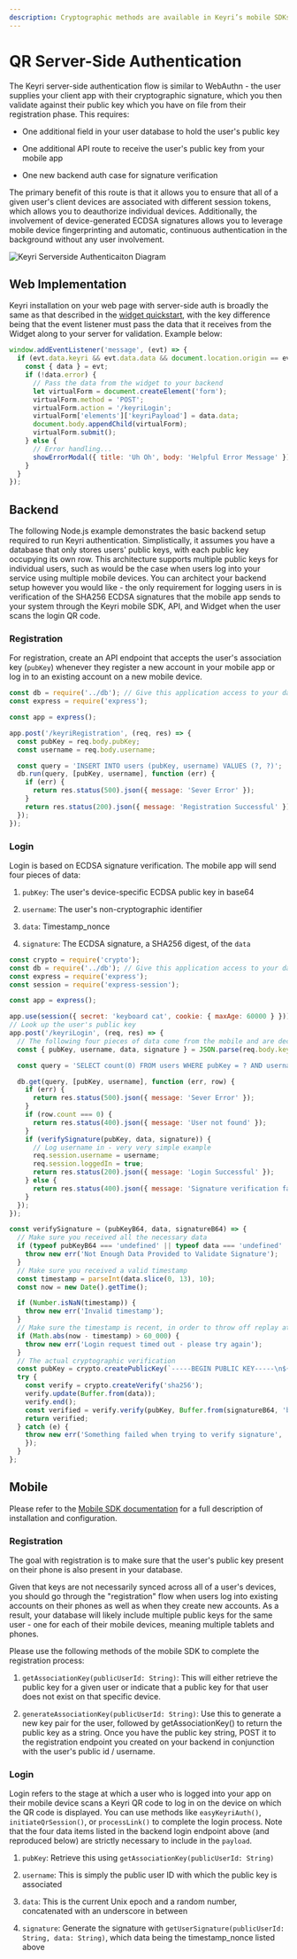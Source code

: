 ```yaml
---
description: Cryptographic methods are available in Keyri’s mobile SDKs to enable authentication via QR code and continuous, invisible auth within your mobile app.
---
```


# QR Server-Side Authentication

The Keyri server-side authentication flow is similar to WebAuthn - the user supplies your client app with their cryptographic signature, which you then validate against their public key which you have on file from their registration phase. This requires:

- One additional field in your user database to hold the user's public key

- One additional API route to receive the user's public key from your mobile app

- One new backend auth case for signature verification

The primary benefit of this route is that it allows you to ensure that all of a given user's client devices are associated with different session tokens, which allows you to deauthorize individual devices. Additionally, the involvement of device-generated ECDSA signatures allows you to leverage mobile device fingerprinting and automatic, continuous authentication in the background without any user involvement.

![Keyri Serverside Authenticaiton Diagram](/serversideAuthDiagram.png 'Keyri Serverside Authenticaiton Diagram')

## Web Implementation

Keyri installation on your web page with server-side auth is broadly the same as that described in the [widget quickstart](/authentication/qr-authentication/keyri-qr-widget), with the key difference being that the event listener must pass the data that it receives from the Widget along to your server for validation. Example below:

```javascript copy
window.addEventListener('message', (evt) => {
  if (evt.data.keyri && evt.data.data && document.location.origin == evt.origin) {
    const { data } = evt;
    if (!data.error) {
      // Pass the data from the widget to your backend
      let virtualForm = document.createElement('form');
      virtualForm.method = 'POST';
      virtualForm.action = '/keyriLogin';
      virtualForm['elements']['keyriPayload'] = data.data;
      document.body.appendChild(virtualForm);
      virtualForm.submit();
    } else {
      // Error handling...
      showErrorModal({ title: 'Uh Oh', body: 'Helpful Error Message' });
    }
  }
});
```

## Backend

The following Node.js example demonstrates the basic backend setup required to run Keyri authentication. Simplistically, it assumes you have a database that only stores users' public keys, with each public key occupying its own row. This architecture supports multiple public keys for individual users, such as would be the case when users log into your service using multiple mobile devices. You can architect your backend setup however you would like - the only requirement for logging users in is verification of the SHA256 ECDSA signatures that the mobile app sends to your system through the Keyri mobile SDK, API, and Widget when the user scans the login QR code.

### Registration

For registration, create an API endpoint that accepts the user's association key (`pubKey`) whenever they register a new account in your mobile app or log in to an existing account on a new mobile device.

```javascript
const db = require('../db'); // Give this application access to your database
const express = require('express');

const app = express();

app.post('/keyriRegistration', (req, res) => {
  const pubKey = req.body.pubKey;
  const username = req.body.username;

  const query = 'INSERT INTO users (pubKey, username) VALUES (?, ?)';
  db.run(query, [pubKey, username], function (err) {
    if (err) {
      return res.status(500).json({ message: 'Sever Error' });
    }
    return res.status(200).json({ message: 'Registration Successful' });
  });
});
```

### Login

Login is based on ECDSA signature verification. The mobile app will send four pieces of data:

1.  `pubKey`: The user's device-specific ECDSA public key in base64

2.  `username`: The user's non-cryptographic identifier

3.  `data`: Timestamp_nonce

4.  `signature`: The ECDSA signature, a SHA256 digest, of the `data`

```javascript copy
const crypto = require('crypto');
const db = require('../db'); // Give this application access to your database
const express = require('express');
const session = require('express-session');

const app = express();

app.use(session({ secret: 'keyboard cat', cookie: { maxAge: 60000 } }));
// Look up the user's public key
app.post('/keyriLogin', (req, res) => {
  // The following four pieces of data come from the mobile and are decrypted by the Widget
  const { pubKey, username, data, signature } = JSON.parse(req.body.keyriPayload);

  const query = 'SELECT count(0) FROM users WHERE pubKey = ? AND username = ?';

  db.get(query, [pubKey, username], function (err, row) {
    if (err) {
      return res.status(500).json({ message: 'Sever Error' });
    }
    if (row.count === 0) {
      return res.status(400).json({ message: 'User not found' });
    }
    if (verifySignature(pubKey, data, signature)) {
      // Log username in - very very simple example
      req.session.username = username;
      req.session.loggedIn = true;
      return res.status(200).json({ message: 'Login Successful' });
    } else {
      return res.status(400).json({ message: 'Signature verification failed' });
    }
  });
});

const verifySignature = (pubKeyB64, data, signatureB64) => {
  // Make sure you received all the necessary data
  if (typeof pubKeyB64 === 'undefined' || typeof data === 'undefined' || typeof signatureB64 === 'undefined') {
    throw new err('Not Enough Data Provided to Validate Signature');
  }
  // Make sure you received a valid timestamp
  const timestamp = parseInt(data.slice(0, 13), 10);
  const now = new Date().getTime();

  if (Number.isNaN(timestamp)) {
    throw new err('Invalid timestamp');
  }
  // Make sure the timestamp is recent, in order to throw off replay attacks
  if (Math.abs(now - timestamp) > 60_000) {
    throw new err('Login request timed out - please try again');
  }
  // The actual cryptographic verification
  const pubKey = crypto.createPublicKey(`-----BEGIN PUBLIC KEY-----\n${pubKeyB64}\n-----END PUBLIC KEY-----`);
  try {
    const verify = crypto.createVerify('sha256');
    verify.update(Buffer.from(data));
    verify.end();
    const verified = verify.verify(pubKey, Buffer.from(signatureB64, 'base64'));
    return verified;
  } catch (e) {
    throw new err('Something failed when trying to verify signature',
    });
  }
};
```

## Mobile

Please refer to the [Mobile SDK documentation](/mobile-sdks) for a full description of installation and configuration.

### Registration

The goal with registration is to make sure that the user's public key present on their phone is also present in your database.&#x20;

Given that keys are not necessarily synced across all of a user's devices, you should go through the "registration" flow when users log into existing accounts on their phones as well as when they create new accounts. As a result, your database will likely include multiple public keys for the same user - one for each of their mobile devices, meaning multiple tablets and phones.

Please use the following methods of the mobile SDK to complete the registration process:

1.  `getAssociationKey(publicUserId: String)`: This will either retrieve the public key for a given user or indicate that a public key for that user does not exist on that specific device.

2.  `generateAssociationKey(publicUserId: String)`: Use this to generate a new key pair for the user, followed by getAssociationKey() to return the public key as a string. Once you have the public key string, POST it to the registration endpoint you created on your backend in conjunction with the user's public id / username.

### Login

Login refers to the stage at which a user who is logged into your app on their mobile device scans a Keyri QR code to log in on the device on which the QR code is displayed. You can use methods like `easyKeyriAuth()`, `initiateQrSession()`, or `processLink()` to complete the login process. Note that the four data items listed in the backend login endpoint above (and reproduced below) are strictly necessary to include in the `payload`.&#x20;

1.  `pubKey`: Retrieve this using `getAssociationKey(publicUserId: String)`

2.  `username`: This is simply the public user ID with which the public key is associated

3.  `data`: This is the current Unix epoch and a random number, concatenated with an underscore in between

4.  `signature`: Generate the signature with `getUserSignature(publicUserId: String, data: String)`, which data being the timestamp_nonce listed above
